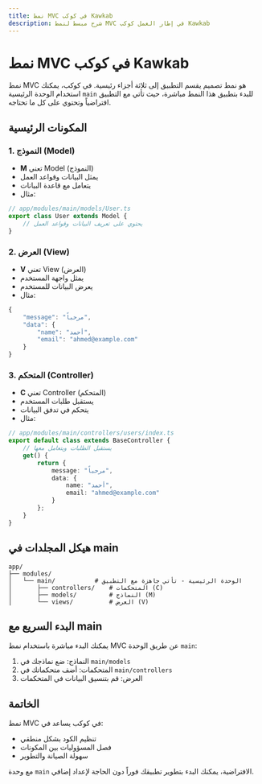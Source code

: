 ```yaml
---
title: نمط MVC في كوكب Kawkab
description: شرح مبسط لنمط MVC في إطار العمل كوكب Kawkab
---
```


# نمط MVC في كوكب Kawkab

نمط MVC هو نمط تصميم يقسم التطبيق إلى ثلاثة أجزاء رئيسية. في كوكب، يمكنك استخدام الوحدة الرئيسية `main` للبدء بتطبيق هذا النمط مباشرة، حيث تأتي مع التطبيق افتراضياً وتحتوي على كل ما تحتاجه.

## المكونات الرئيسية

### 1. النموذج (Model)
- **M** تعني Model (النموذج)
- يمثل البيانات وقواعد العمل
- يتعامل مع قاعدة البيانات
- مثال:
```typescript
// app/modules/main/models/User.ts
export class User extends Model {
    // يحتوي على تعريف البيانات وقواعد العمل
}
```

### 2. العرض (View)
- **V** تعني View (العرض)
- يمثل واجهة المستخدم
- يعرض البيانات للمستخدم
- مثال:
```typescript
{
    "message": "مرحباً",
    "data": {
        "name": "أحمد",
        "email": "ahmed@example.com"
    }
}
```

### 3. المتحكم (Controller)
- **C** تعني Controller (المتحكم)
- يستقبل طلبات المستخدم
- يتحكم في تدفق البيانات
- مثال:
```typescript
// app/modules/main/controllers/users/index.ts
export default class extends BaseController {
    // يستقبل الطلبات ويتعامل معها
    get() {
        return {
            message: "مرحباً",
            data: {
                name: "أحمد",
                email: "ahmed@example.com"
            }
        };
    }
}
```

## هيكل المجلدات في main
```
app/
├── modules/
│   └── main/           # الوحدة الرئيسية - تأتي جاهزة مع التطبيق
│       ├── controllers/    # المتحكمات (C)
│       ├── models/         # النماذج (M)
│       └── views/          # العرض (V)
```

## البدء السريع مع main

يمكنك البدء مباشرة باستخدام نمط MVC عن طريق الوحدة `main`:
1. النماذج: ضع نماذجك في `main/models`
2. المتحكمات: أضف متحكماتك في `main/controllers`
3. العرض: قم بتنسيق البيانات في المتحكمات

## الخاتمة

نمط MVC في كوكب يساعد في:
- تنظيم الكود بشكل منطقي
- فصل المسؤوليات بين المكونات
- سهولة الصيانة والتطوير

مع وحدة `main` الافتراضية، يمكنك البدء بتطوير تطبيقك فوراً دون الحاجة لإعداد إضافي.
